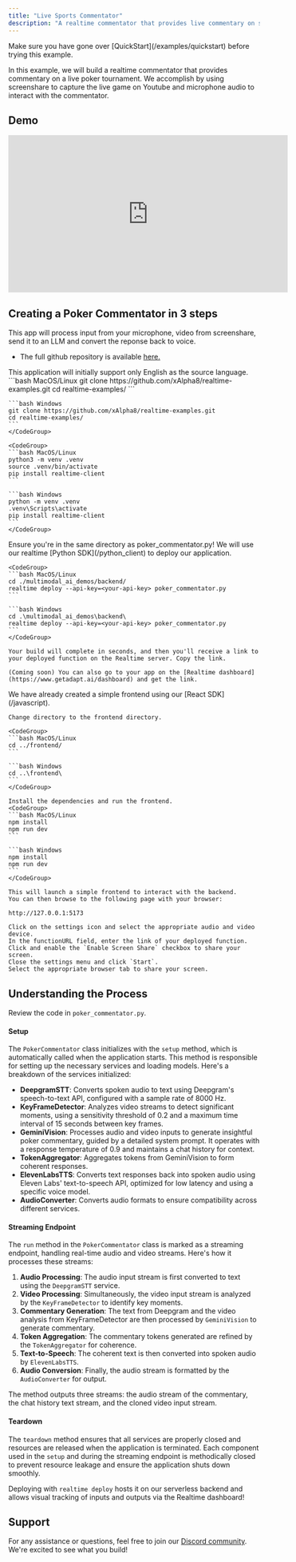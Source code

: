 ```yaml
---
title: "Live Sports Commentator"
description: "A realtime commentator that provides live commentary on sports events."
---
```


<Info>
  Make sure you have gone over [QuickStart](/examples/quickstart) before trying
  this example.
</Info>

In this example, we will build a realtime commentator that provides commentary on a live poker tournament.
We accomplish by using screenshare to capture the live game on Youtube and microphone audio to interact with the commentator.

## Demo

<iframe
  width="560"
  height="315"
  src="https://www.youtube.com/embed/WJaYLcX1o7E?si=hNvJwHWbNAXQCsck"
  title="YouTube video player"
  frameborder="0"
  allow="accelerometer; autoplay; clipboard-write; encrypted-media; gyroscope; picture-in-picture; web-share"
  referrerpolicy="strict-origin-when-cross-origin"
  allowfullscreen
></iframe>

## **Creating a Poker Commentator in 3 steps**

This app will process input from your microphone, video from screenshare, send it to an LLM and convert the reponse back to voice.

- The full github repository is available [here.](https://github.com/xAlpha8/realtime-examples)

<Info>
  This application will initially support only English as the source language.
</Info>

<Steps>
  <Step title="Start by cloning the repository">
    <CodeGroup>
    ```bash MacOS/Linux
    git clone https://github.com/xAlpha8/realtime-examples.git
    cd realtime-examples/
    ```

    ```bash Windows
    git clone https://github.com/xAlpha8/realtime-examples.git
    cd realtime-examples/
    ```
    </CodeGroup>

    <CodeGroup>
    ```bash MacOS/Linux
    python3 -m venv .venv
    source .venv/bin/activate
    pip install realtime-client
    ```

    ```bash Windows
    python -m venv .venv
    .venv\Scripts\activate
    pip install realtime-client
    ```
    </CodeGroup>

  </Step>
  <Step title="Deploy to Realtime">
    <Warning>Ensure you're in the same directory as poker_commentator.py!</Warning>
    We will use our realtime [Python SDK](/python_client) to deploy our application.

    <CodeGroup>
    ```bash MacOS/Linux
    cd ./multimodal_ai_demos/backend/
    realtime deploy --api-key=<your-api-key> poker_commentator.py
    ```

    ```bash Windows
    cd .\multimodal_ai_demos\backend\
    realtime deploy --api-key=<your-api-key> poker_commentator.py
    ```
    </CodeGroup>

    Your build will complete in seconds, and then you'll receive a link to your deployed function on the Realtime server. Copy the link.

    (Coming soon) You can also go to your app on the [Realtime dashboard](https://www.getadapt.ai/dashboard) and get the link.

  </Step>
  <Step title="Launch the frontend">
    We have already created a simple frontend using our [React SDK](/javascript).

    Change directory to the frontend directory.

    <CodeGroup>
    ```bash MacOS/Linux
    cd ../frontend/
    ```

    ```bash Windows
    cd ..\frontend\
    ```
    </CodeGroup>

    Install the dependencies and run the frontend.
    <CodeGroup>
    ```bash MacOS/Linux
    npm install
    npm run dev
    ```

    ```bash Windows
    npm install
    npm run dev
    ```
    </CodeGroup>

    This will launch a simple frontend to interact with the backend.
    You can then browse to the following page with your browser:

    http://127.0.0.1:5173

    Click on the settings icon and select the appropriate audio and video device.
    In the functionURL field, enter the link of your deployed function.
    Click and enable the `Enable Screen Share` checkbox to share your screen.
    Close the settings menu and click `Start`.
    Select the appropriate browser tab to share your screen.

  </Step>
</Steps>

## **Understanding the Process**

Review the code in `poker_commentator.py`.

#### **Setup**

The `PokerCommentator` class initializes with the `setup` method, which is automatically called when the application starts. This method is responsible for setting up the necessary services and loading models. Here's a breakdown of the services initialized:

- **DeepgramSTT**: Converts spoken audio to text using Deepgram's speech-to-text API, configured with a sample rate of 8000 Hz.
- **KeyFrameDetector**: Analyzes video streams to detect significant moments, using a sensitivity threshold of 0.2 and a maximum time interval of 15 seconds between key frames.
- **GeminiVision**: Processes audio and video inputs to generate insightful poker commentary, guided by a detailed system prompt. It operates with a response temperature of 0.9 and maintains a chat history for context.
- **TokenAggregator**: Aggregates tokens from GeminiVision to form coherent responses.
- **ElevenLabsTTS**: Converts text responses back into spoken audio using Eleven Labs' text-to-speech API, optimized for low latency and using a specific voice model.
- **AudioConverter**: Converts audio formats to ensure compatibility across different services.

#### **Streaming Endpoint**

The `run` method in the `PokerCommentator` class is marked as a streaming endpoint, handling real-time audio and video streams. Here's how it processes these streams:

1. **Audio Processing**: The audio input stream is first converted to text using the `DeepgramSTT` service.
2. **Video Processing**: Simultaneously, the video input stream is analyzed by the `KeyFrameDetector` to identify key moments.
3. **Commentary Generation**: The text from Deepgram and the video analysis from KeyFrameDetector are then processed by `GeminiVision` to generate commentary.
4. **Token Aggregation**: The commentary tokens generated are refined by the `TokenAggregator` for coherence.
5. **Text-to-Speech**: The coherent text is then converted into spoken audio by `ElevenLabsTTS`.
6. **Audio Conversion**: Finally, the audio stream is formatted by the `AudioConverter` for output.

The method outputs three streams: the audio stream of the commentary, the chat history text stream, and the cloned video input stream.

#### **Teardown**

The `teardown` method ensures that all services are properly closed and resources are released when the application is terminated. Each component used in the `setup` and during the streaming endpoint is methodically closed to prevent resource leakage and ensure the application shuts down smoothly.

Deploying with `realtime deploy` hosts it on our serverless backend and allows visual tracking of inputs and outputs via the Realtime dashboard!

## Support

For any assistance or questions, feel free to join our [Discord community](https://discord.gg/cmfFw6SYvp). We're excited to see what you build!